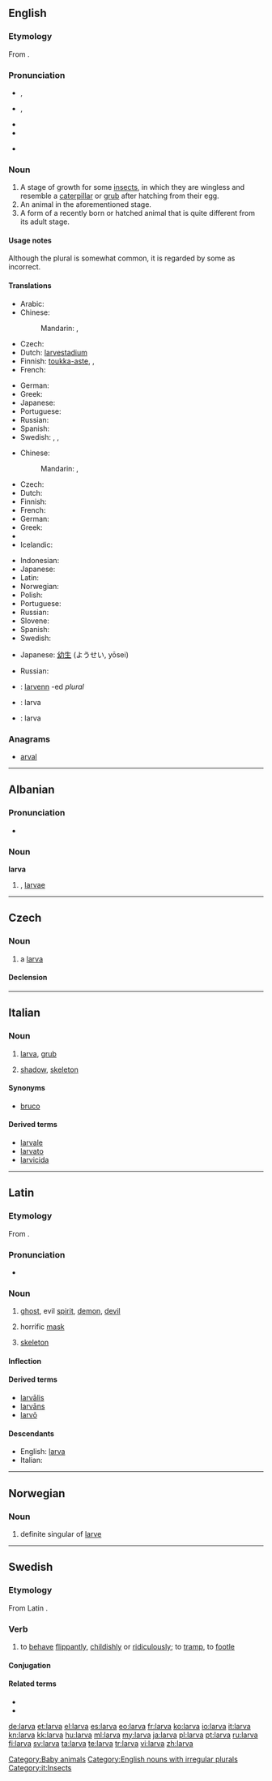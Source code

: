==English==
{{wikipedia}}

===Etymology===
From {{etyl|la}} {{term|larva||ghost-like, masked|lang=la}}.

===Pronunciation===
* {{a|UK}} {{IPA|/ˈlɑː.və/}}, {{SAMPA|/lA:.v@/}}
* {{a|US}} {{IPA|/ˈlɑɹ.və/}}, {{SAMPA|/lAr\v@/}}
* {{audio|en-us-larva.ogg|Audio (US)}}
* {{rhymes|ɑː(r)və}}
* {{homophones|lava}} {{qualifier|in non-rhotic accents}}

===Noun===
{{en-noun|pl2=larvae|pl3=larvæ}}

# A stage of growth for some [[insect]]s, in which they are wingless and resemble a [[caterpillar]] or [[grub]] after hatching from their egg.
# An animal in the aforementioned stage.
# A form of a recently born or hatched animal that is quite different from its adult stage.

====Usage notes====
Although the plural {{term|larvas}} is somewhat common, it is regarded by some as incorrect.

====Translations====
{{trans-top|a stage of growth}}
* Arabic: {{t|ar|يرقة|f|tr=yáraqa|sc=Arab}}
* Chinese:
*: Mandarin: {{t|zh|幼蟲|sc=Hani}}, {{t|zh|幼虫|tr=yòuchóng|sc=Hani}}
* Czech: {{t-|cs|larva|f}}
* Dutch: [[larvestadium]] {{n}}
* Finnish: [[toukka-aste]],  {{t+|fi|toukka}},  {{t|fi|toukkavaihe}}
* French: {{t|fr|larve|f}}
{{trans-mid}}
* German: {{t|de|Larve|f}}
* Greek: {{t+|el|προνύμφη|f|tr=pronímfi}}
* Japanese: {{t|ja|幼虫|tr=ようちゅう, yōchū|sc=Jpan}}
* Portuguese: {{t+|pt|larva|f}}
* Russian: {{t-|ru|личинка|f|tr=ličínka}}
* Spanish: {{t+|es|larva|f}}
* Swedish: {{t|sv|larv|c}}, {{t|sv|larvstadie|n}}, {{t|sv|larvstadium|n}}
{{trans-bottom}}

{{trans-top|an animal in such stage of growth}}
* Chinese:
*: Mandarin: {{t|zh|幼蟲|sc=Hani}}, {{t|zh|幼虫|tr=yòuchóng|sc=Hani}}
* Czech: {{t-|cs|larva|f}}
* Dutch: {{t+|nl|larve|f}}
* Finnish: {{t+|fi|toukka}}
* French: {{t+|fr|larve|f}}
* German: {{t+|de|Larve|f}}
* Greek: {{t+|el|προνύμφη|f|tr=pronímfi}}
* {{trreq|he}}
* Icelandic: {{t|is|lirfa|f}}
{{trans-mid}}
* Indonesian: {{t|id|jentik|xs=Indonesian}}
* Japanese: {{t|ja|幼虫|tr=ようちゅう, yōchū|sc=Jpan}}
* Latin: {{t-|la|larva|f}}
* Norwegian: {{t+|no|larve|m|f}}
* Polish: {{t+|pl|larwa|f}}
* Portuguese: {{t+|pt|larva|f}}
* Russian: {{t-|ru|личинка|f|tr=ličínka}}
* Slovene: {{t+|sl|ličinka|n}}
* Spanish: {{t+|es|larva|f}}
* Swedish: {{t+|sv|larv|c}}
{{trans-bottom}}

{{trans-top|recently born or hatched}}
* Japanese: [[幼生]] (ようせい, yōsei)
{{trans-mid}}
* Russian: {{t-|ru|личинка|f|tr=ličínka}}
{{trans-bottom}}

{{checktrans-top}}
* {{ttbc|br}}: [[larvenn]] {{f}} -ed ''plural''
* {{ttbc|id}}: larva
* {{ttbc|ia}}: larva
{{trans-bottom}}

===Anagrams===
* [[arval#English|arval]]

[[Category:Baby animals]]
[[Category:English nouns with irregular plurals]]

----

==Albanian==

===Pronunciation===
* {{IPA|/ˈlaɹ.va/|lang=sq}}

===Noun===
'''larva'''

# {{plural of|[[larvë]]|lang=sq}}, [[larvae]]

----

==Czech==

===Noun===
{{cs-noun|g=f}}

# a [[larva]]

====Declension====
{{cs-decl-noun-auto|f|lar|v|a}}

----

==Italian==
{{wikipedia|lang=it}}

===Noun===
{{it-noun|larv|f|a|e}}

# [[larva#English|larva]], [[grub]]
# {{figuratively|lang=it}} [[shadow]], [[skeleton]]

====Synonyms====
* {{sense|grub}} [[bruco]]

====Derived terms====
* [[larvale]]
* [[larvato]]
* [[larvicida]]

[[Category:it:Insects]]

----

==Latin==

===Etymology===
From {{term|Lares|Larēs|guardian deities|lang=la}}.

===Pronunciation===
* {{a|Classical}} {{IPA|/ˈlar.wa/|lang=la}}

===Noun===
{{la-noun|larva|larvae|larvae|f|first}}

# [[ghost]], evil [[spirit]], [[demon]], [[devil]]
# {{figuratively}} horrific [[mask]]
# {{figuratively}} [[skeleton]]

====Inflection====
{{la-decl-1st|larv}}

====Derived terms====
* [[larvalis|larvālis]]
* [[larvans|larvāns]]
* [[larvo#Latin|larvō]]

====Descendants====
* English: [[#English|larva]]
* Italian: {{l|it|larva}}

----

==Norwegian==

===Noun===
{{infl|no|noun}}

# definite singular of [[larve]]

----

==Swedish==

===Etymology===
From Latin {{term|larva||facemask|lang=la}}.

===Verb===
{{infl|sv|verb}}

# {{reflexive}} to [[behave]] [[flippantly]], [[childishly]] or [[ridiculously]]; to [[tramp]], to [[footle]]

====Conjugation====
{{sv-conj-wk|nop=1|nopp=1}}

====Related terms====
* {{l|sv|larv}}
* {{l|sv|larvig}}

[[de:larva]]
[[et:larva]]
[[el:larva]]
[[es:larva]]
[[eo:larva]]
[[fr:larva]]
[[ko:larva]]
[[io:larva]]
[[it:larva]]
[[kn:larva]]
[[kk:larva]]
[[hu:larva]]
[[ml:larva]]
[[my:larva]]
[[ja:larva]]
[[pl:larva]]
[[pt:larva]]
[[ru:larva]]
[[fi:larva]]
[[sv:larva]]
[[ta:larva]]
[[te:larva]]
[[tr:larva]]
[[vi:larva]]
[[zh:larva]]